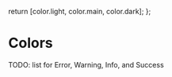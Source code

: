 
<Meta title="Design System/Colors" />


  return [color.light, color.main, color.dark];
};

# Colors

<ColorPalette>
  <ColorItem title="Primary" subtitle="light | main | dark" colors={toColorArray(palette.primary)} />
  <ColorItem title="Secondary" subtitle="light | main | dark" colors={toColorArray(palette.secondary)} />
  <ColorItem
    title="Text"
    subtitle="primary | secondary | disabled"
    colors={[palette.text.primary, palette.text.secondary, palette.text.disabled]}
  />
  <ColorItem
    title="Background"
    subtitle="default | paper"
    colors={[palette.background.default, palette.background.paper]}
  />
  <ColorItem
    title="Dark Text"
    subtitle="primary | secondary | disabled"
    colors={[darkPalette.text.primary, darkPalette.text.secondary, darkPalette.text.disabled]}
  />
  <ColorItem
    title="Dark Background"
    subtitle="default | paper"
    colors={[darkPalette.background.default, darkPalette.background.paper]}
  />
</ColorPalette>

TODO: list for Error, Warning, Info, and Success
